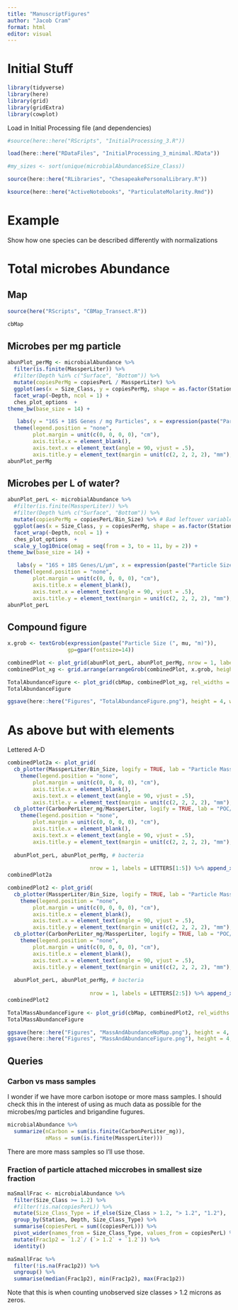 ```yaml
---
title: "ManuscriptFigures"
author: "Jacob Cram"
format: html
editor: visual
---
```


# Initial Stuff

```r
library(tidyverse)
library(here)
library(grid)
library(gridExtra)
library(cowplot)
```

Load in Initial Processing file (and dependencies)

```r
#source(here::here("RScripts", "InitialProcessing_3.R"))

load(here::here("RDataFiles", "InitialProcessing_3_minimal.RData"))

#my_sizes <- sort(unique(microbialAbundance$Size_Class))

source(here::here("RLibraries", "ChesapeakePersonalLibrary.R"))

ksource(here::here("ActiveNotebooks", "ParticulateMolarity.Rmd"))
```

# Example

Show how one species can be described differently with normalizations

# Total microbes Abundance

## Map

```r
source(here("RScripts", "CBMap_Transect.R"))
```

```r
cbMap
```

## Microbes per mg particle

```r
abunPlot_perMg <- microbialAbundance %>% 
  filter(is.finite(MassperLiter)) %>%
  #filter(Depth %in% c("Surface", "Bottom")) %>%
  mutate(copiesPerMg = copiesPerL / MassperLiter) %>%
  ggplot(aes(x = Size_Class, y = copiesPerMg, shape = as.factor(Station), fill = as.factor(Station))) +
  facet_wrap(~Depth, ncol = 1) +
  ches_plot_options  +
theme_bw(base_size = 14) +

   labs(y = "16S + 18S Genes / mg Particles", x = expression(paste("Particle Size (", mu, "m)")))+
  theme(legend.position = "none",
        plot.margin = unit(c(0, 0, 0, 0), "cm"),
        axis.title.x = element_blank(),
        axis.text.x = element_text(angle = 90, vjust = .5),
        axis.title.y = element_text(margin = unit(c(2, 2, 2, 2), "mm"), vjust = 0))
abunPlot_perMg
```

## Microbes per L of water?

```r
abunPlot_perL <- microbialAbundance %>% 
  #filter(is.finite(MassperLiter)) %>%
  #filter(Depth %in% c("Surface", "Bottom")) %>%
  mutate(copiesPerMg = copiesPerL/Bin_Size) %>% # Bad leftover variable name
  ggplot(aes(x = Size_Class, y = copiesPerMg, shape = as.factor(Station), fill = as.factor(Station))) +
  facet_wrap(~Depth, ncol = 1) +
  ches_plot_options  +
  scale_y_log10nice(omag = seq(from = 3, to = 11, by = 2)) +
theme_bw(base_size = 14) +

   labs(y = "16S + 18S Genes/L/μm", x = expression(paste("Particle Size (", mu, "m)")))+
  theme(legend.position = "none",
        plot.margin = unit(c(0, 0, 0, 0), "cm"),
        axis.title.x = element_blank(),
        axis.text.x = element_text(angle = 90, vjust = .5),
        axis.title.y = element_text(margin = unit(c(2, 2, 2, 2), "mm"), vjust = 0))
abunPlot_perL
```

## Compound figure

```r
x.grob <- textGrob(expression(paste("Particle Size (", mu, "m)")), 
                   gp=gpar(fontsize=14))

combinedPlot <- plot_grid(abunPlot_perL, abunPlot_perMg, nrow = 1, labels = c("B", "C"))
combinedPlot_xg <- grid.arrange(arrangeGrob(combinedPlot, x.grob, heights = c(10, 1)))
```

```r
TotalAbundanceFigure <- plot_grid(cbMap, combinedPlot_xg, rel_widths = c(1,2.5), labels = c("A", ""))
TotalAbundanceFigure
```

```r
ggsave(here::here("Figures", "TotalAbundanceFigure.png"), height = 4, width = 6)
```

# As above but with elements

Lettered A-D

```r
combinedPlot2a <- plot_grid(
  cb_plotter(MassperLiter/Bin_Size, logify = TRUE, lab = "Particle Mass (mg/L/μm)") +
    theme(legend.position = "none",
        plot.margin = unit(c(0, 0, 0, 0), "cm"),
        axis.title.x = element_blank(),
        axis.text.x = element_text(angle = 90, vjust = .5),
        axis.title.y = element_text(margin = unit(c(2, 2, 2, 2), "mm"), vjust = 0)), # total particle mass
  cb_plotter(CarbonPerLiter_mg/MassperLiter, logify = TRUE, lab = "POC/Mass") + scale_y_log10() +
    theme(legend.position = "none",
        plot.margin = unit(c(0, 0, 0, 0), "cm"),
        axis.title.x = element_blank(),
        axis.text.x = element_text(angle = 90, vjust = .5),
        axis.title.y = element_text(margin = unit(c(2, 2, 2, 2), "mm"), vjust = 0)), # mg carbon per mg particle (unitless)
  
  abunPlot_perL, abunPlot_perMg, # bacteria
                          
                          nrow = 1, labels = LETTERS[1:5]) %>% append_xg()
combinedPlot2a
```

```r
combinedPlot2 <- plot_grid(
  cb_plotter(MassperLiter/Bin_Size, logify = TRUE, lab = "Particle Mass (mg/L/μm)") +
    theme(legend.position = "none",
        plot.margin = unit(c(0, 0, 0, 0), "cm"),
        axis.title.x = element_blank(),
        axis.text.x = element_text(angle = 90, vjust = .5),
        axis.title.y = element_text(margin = unit(c(2, 2, 2, 2), "mm"), vjust = 0)), # total particle mass
  cb_plotter(CarbonPerLiter_mg/MassperLiter, logify = TRUE, lab = "POC/Mass") + scale_y_log10() +
    theme(legend.position = "none",
        plot.margin = unit(c(0, 0, 0, 0), "cm"),
        axis.title.x = element_blank(),
        axis.text.x = element_text(angle = 90, vjust = .5),
        axis.title.y = element_text(margin = unit(c(2, 2, 2, 2), "mm"), vjust = 0)), # mg carbon per mg particle (unitless)
  
  abunPlot_perL, abunPlot_perMg, # bacteria
                          
                          nrow = 1, labels = LETTERS[2:5]) %>% append_xg()
combinedPlot2
```

```r
TotalMassAbundanceFigure <- plot_grid(cbMap, combinedPlot2, rel_widths = c(2.5,10), labels = c("A", ""))
TotalMassAbundanceFigure

```

```r
ggsave(here::here("Figures", "MassAndAbundanceNoMap.png"), height = 4, width = 8 ,plot = combinedPlot2a)
ggsave(here::here("Figures", "MassAndAbundanceFigure.png"), height = 4, width = 10 ,plot = TotalMassAbundanceFigure)
```

## 

## Queries

### Carbon vs mass samples

I wonder if we have more carbon isotope or more mass samples. I should check this in the interest of using as much data as possible for the microbes/mg particles and brigandine fugures.

```r
microbialAbundance %>%
  summarize(nCarbon = sum(is.finite(CarbonPerLiter_mg)),
            nMass = sum(is.finite(MassperLiter)))
```

There are more mass samples so I'll use those.

### Fraction of particle attached miccrobes in smallest size fraction

```r
maSmallFrac <- microbialAbundance %>%
  filter(Size_Class >= 1.2) %>%
  #filter(!is.na(copiesPerL)) %>%
  mutate(Size_Class_Type = if_else(Size_Class > 1.2, "> 1.2", "1.2"), .after = Size_Class) %>%
  group_by(Station, Depth, Size_Class_Type) %>%
  summarise(copiesPerL = sum((copiesPerL))) %>%
  pivot_wider(names_from = Size_Class_Type, values_from = copiesPerL) %>%
  mutate(Frac1p2 = `1.2`/ (`> 1.2` + `1.2`)) %>%
  identity()

maSmallFrac %>%
  filter(!is.na(Frac1p2)) %>%
  ungroup() %>%
  summarise(median(Frac1p2), min(Frac1p2), max(Frac1p2))
```

Note that this is when counting unobserved size classes \> 1.2 microns as zeros.
